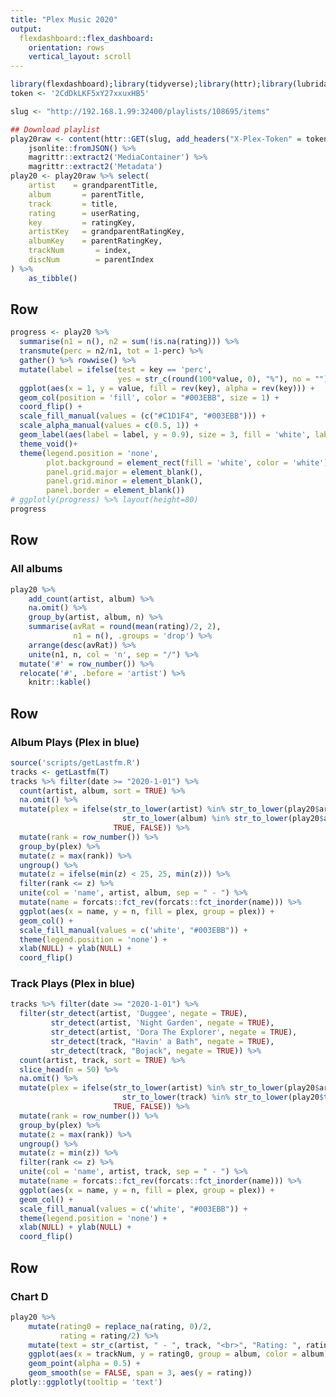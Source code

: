 ```yaml
---
title: "Plex Music 2020"
output: 
  flexdashboard::flex_dashboard:
    orientation: rows
    vertical_layout: scroll
---
```


```r
library(flexdashboard);library(tidyverse);library(httr);library(lubridate);library(treemapify);library(plotly)
token <- '2CdDkLKF5xY27xxuxHB5'

slug <- "http://192.168.1.99:32400/playlists/108695/items"

## Download playlist
play20raw <- content(httr::GET(slug, add_headers("X-Plex-Token" = token)), type = 'text') %>% 
    jsonlite::fromJSON() %>% 
    magrittr::extract2('MediaContainer') %>% 
    magrittr::extract2('Metadata')
play20 <- play20raw %>% select(
    artist    = grandparentTitle, 
    album       = parentTitle, 
    track       = title, 
    rating      = userRating,
    key         = ratingKey,
    artistKey   = grandparentRatingKey,
    albumKey    = parentRatingKey,
    trackNum       = index,
    discNum        = parentIndex
) %>% 
    as_tibble()
```

Row {data-height=100}
----

```r
progress <- play20 %>% 
  summarise(n1 = n(), n2 = sum(!is.na(rating))) %>% 
  transmute(perc = n2/n1, tot = 1-perc) %>% 
  gather() %>% rowwise() %>%  
  mutate(label = ifelse(test = key == 'perc', 
                        yes = str_c(round(100*value, 0), "%"), no = "")) %>% 
  ggplot(aes(x = 1, y = value, fill = rev(key), alpha = rev(key))) + 
  geom_col(position = 'fill', color = "#003EBB", size = 1) + 
  coord_flip() + 
  scale_fill_manual(values = (c("#C1D1F4", "#003EBB"))) + 
  scale_alpha_manual(values = c(0.5, 1)) + 
  geom_label(aes(label = label, y = 0.9), size = 3, fill = 'white', label.size = 0)  + 
  theme_void()+ 
  theme(legend.position = 'none', 
        plot.background = element_rect(fill = 'white', color = 'white'),
        panel.grid.major = element_blank(),
        panel.grid.minor = element_blank(),
        panel.border = element_blank())
# ggplotly(progress) %>% layout(height=80)
progress
```

Row
-----------------------------------------------------------------------

### All albums

```r
play20 %>% 
    add_count(artist, album) %>% 
    na.omit() %>% 
    group_by(artist, album, n) %>%  
    summarise(avRat = round(mean(rating)/2, 2), 
              n1 = n(), .groups = 'drop') %>% 
    arrange(desc(avRat)) %>% 
    unite(n1, n, col = 'n', sep = "/") %>% 
  mutate('#' = row_number()) %>% 
  relocate('#', .before = 'artist') %>% 
    knitr::kable()
```

<!-- Row -->
<!-- ----------------------------------------------------------------------- -->

<!-- ### Top songs so far -->

<!-- ```{r} -->
<!-- play20 %>% -->
<!--     select(artist, album, track, rating) %>%  -->
<!--     filter(rating > 7) %>% knitr::kable() -->

<!-- ``` -->

Row
-----------------------------------------------------------------------

### Album Plays (Plex in blue)

```r
source('scripts/getLastfm.R')
tracks <- getLastfm(T)
tracks %>% filter(date >= "2020-1-01") %>% 
  count(artist, album, sort = TRUE) %>% 
  na.omit() %>% 
  mutate(plex = ifelse(str_to_lower(artist) %in% str_to_lower(play20$artist) &
                         str_to_lower(album) %in% str_to_lower(play20$album),
                       TRUE, FALSE)) %>% 
  mutate(rank = row_number()) %>%
  group_by(plex) %>% 
  mutate(z = max(rank)) %>% 
  ungroup() %>% 
  mutate(z = ifelse(min(z) < 25, 25, min(z))) %>% 
  filter(rank <= z) %>% 
  unite(col = 'name', artist, album, sep = " - ") %>% 
  mutate(name = forcats::fct_rev(forcats::fct_inorder(name))) %>% 
  ggplot(aes(x = name, y = n, fill = plex, group = plex)) + 
  geom_col() + 
  scale_fill_manual(values = c('white', "#003EBB")) +
  theme(legend.position = 'none') +
  xlab(NULL) + ylab(NULL) +
  coord_flip()

```

### Track Plays (Plex in blue)

```r
tracks %>% filter(date >= "2020-1-01") %>% 
  filter(str_detect(artist, 'Duggee', negate = TRUE),
         str_detect(artist, 'Night Garden', negate = TRUE),
         str_detect(artist, 'Dora The Explorer', negate = TRUE),
         str_detect(track, "Havin' a Bath", negate = TRUE),
         str_detect(track, "Bojack", negate = TRUE)) %>% 
  count(artist, track, sort = TRUE) %>% 
  slice_head(n = 50) %>% 
  na.omit() %>% 
  mutate(plex = ifelse(str_to_lower(artist) %in% str_to_lower(play20$artist) &
                         str_to_lower(track) %in% str_to_lower(play20$track),
                       TRUE, FALSE)) %>% 
  mutate(rank = row_number()) %>%
  group_by(plex) %>% 
  mutate(z = max(rank)) %>% 
  ungroup() %>% 
  mutate(z = min(z)) %>% 
  filter(rank <= z) %>% 
  unite(col = 'name', artist, track, sep = " - ") %>% 
  mutate(name = forcats::fct_rev(forcats::fct_inorder(name))) %>% 
  ggplot(aes(x = name, y = n, fill = plex, group = plex)) + 
  geom_col() + 
  scale_fill_manual(values = c('white', "#003EBB")) +
  theme(legend.position = 'none') +
  xlab(NULL) + ylab(NULL) +
  coord_flip()
```



<!-- ```{r} -->
<!-- colPal <- c('#FFFFFF', colorRampPalette(c("#C1D1F4", "#003EBB"))(5)) -->
<!-- play20 %>%  -->
<!--     mutate(rating = replace_na(rating, 0)) %>%  -->
<!--     mutate(rating = as.factor(rating/2)) %>%  -->
<!--     mutate(title = str_c(artist, album, sep = ' - '), -->
<!--            title = forcats::fct_rev(title)) %>%  -->
<!--     ggplot(aes(x = trackNum, y = title,  -->
<!--                fill = rating, group = rating)) + -->
<!--     geom_point(shape = 21, size = 5) + -->
<!-- scale_fill_manual("", values = colPal,  -->
<!--                       limits = c(0, 1, 2, 3, 4, 5), -->
<!--                       labels = c(0, 1, 2, 3, 4, 5)) +    xlab(NULL) + ylab(NULL) -->

<!-- ``` -->



Row
-----------------------------------------------------------------------

### Chart D

```r
play20 %>% 
    mutate(rating0 = replace_na(rating, 0)/2, 
           rating = rating/2) %>% 
    mutate(text = str_c(artist, " - ", track, "<br>", "Rating: ", rating0)) %>% 
    ggplot(aes(x = trackNum, y = rating0, group = album, color = album, text = text)) + 
    geom_point(alpha = 0.5) + 
    geom_smooth(se = FALSE, span = 3, aes(y = rating))
plotly::ggplotly(tooltip = 'text')

```

